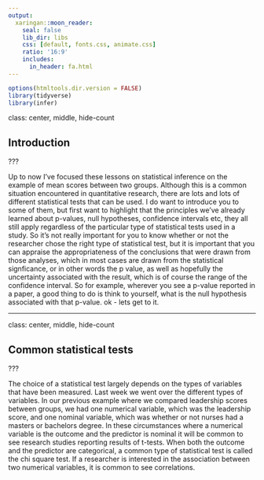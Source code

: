 ```yaml
---
output:
  xaringan::moon_reader:
    seal: false
    lib_dir: libs
    css: [default, fonts.css, animate.css]
    ratio: '16:9'
    includes:
      in_header: fa.html
---
```


```r
options(htmltools.dir.version = FALSE)
library(tidyverse)
library(infer)
```

class: center, middle, hide-count

## Introduction

???

Up to now I've focused these lessons on statistical inference on the example of mean scores between two groups. Although this is a common situation encountered in quantitative research, there are lots and lots of different statistical tests that can be used. I do want to introduce you to some of them, but first want to highlight that the principles we've already learned about p-values, null hypotheses, confidence intervals etc, they all still apply regardless of the particular type of statistical tests used in a study. So it's not really important for you to know whether or not the researcher chose the right type of statistical test, but it is important that you can appraise the appropriateness of the conclusions that were drawn from those analyses, which in most cases are drawn from the statistical signficance, or in other words the p value, as well as hopefully the uncertainty associated with the result, which is of course the range of the confidence interval. So for example, wherever you see a p-value reported in a paper, a good thing to do is think to yourself, what is the null hypothesis associated with that p-value. ok - lets get to it.

---

class: center, middle, hide-count

## Common statistical tests

???

The choice of a statistical test largely depends on the types of variables that have been measured. Last week we went over the different types of variables. In our previous example where we compared leadership scores between groups, we had one numerical variable, which was the leadership score, and one nominal variable, which was whether or not nurses had a masters or bachelors degree. In these circumstances where a numerical variable is the outcome and the predictor is nominal it will be common to see research studies reporting results of t-tests. When both the outcome and the predictor are categorical, a common type of statistical test is called the chi square test. If a researcher is interested in the association between two numerical variables, it is common to see correlations. 